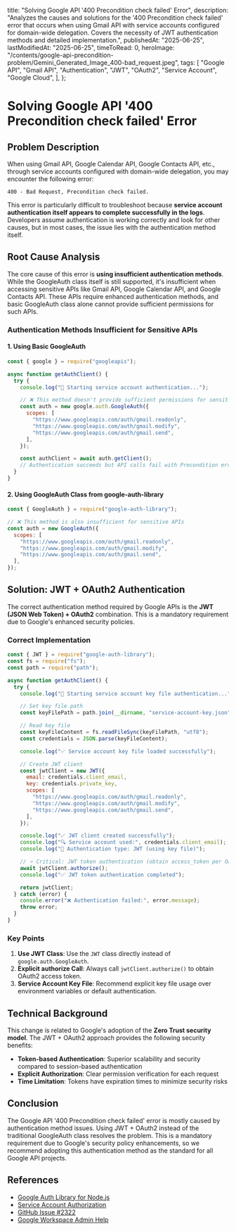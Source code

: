 
  title: "Solving Google API '400 Precondition check failed' Error",
  description:
    "Analyzes the causes and solutions for the '400 Precondition check failed' error that occurs when using Gmail API with service accounts configured for domain-wide delegation. Covers the necessity of JWT authentication methods and detailed implementation.",
  publishedAt: "2025-06-25",
  lastModifiedAt: "2025-06-25",
  timeToRead: 0,
  heroImage:
    "/contents/google-api-precondition-problem/Gemini_Generated_Image_400-bad_request.jpeg",
  tags: [
    "Google API",
    "Gmail API",
    "Authentication",
    "JWT",
    "OAuth2",
    "Service Account",
    "Google Cloud",
  ],
};

# Solving Google API '400 Precondition check failed' Error

<ImageWithCaption
  src="/contents/google-api-precondition-problem/Gemini_Generated_Image_400-bad_request.jpeg"
  alt="Gemini generated, 400 bad request"
/>

## Problem Description

When using Gmail API, Google Calendar API, Google Contacts API, etc., through service accounts configured with domain-wide delegation, you may encounter the following error:

`400 - Bad Request, Precondition check failed.`

This error is particularly difficult to troubleshoot because **service account authentication itself appears to complete successfully in the logs**. Developers assume authentication is working correctly and look for other causes, but in most cases, the issue lies with the authentication method itself.

## Root Cause Analysis

The core cause of this error is **using insufficient authentication methods**. While the GoogleAuth class itself is still supported, it's insufficient when accessing sensitive APIs like Gmail API, Google Calendar API, and Google Contacts API. These APIs require enhanced authentication methods, and basic GoogleAuth class alone cannot provide sufficient permissions for such APIs.

### Authentication Methods Insufficient for Sensitive APIs

#### 1. Using Basic GoogleAuth

```javascript
const { google } = require("googleapis");

async function getAuthClient() {
  try {
    console.log("🔑 Starting service account authentication...");

    // ❌ This method doesn't provide sufficient permissions for sensitive APIs
    const auth = new google.auth.GoogleAuth({
      scopes: [
        "https://www.googleapis.com/auth/gmail.readonly",
        "https://www.googleapis.com/auth/gmail.modify",
        "https://www.googleapis.com/auth/gmail.send",
      ],
    });

    const authClient = await auth.getClient();
    // Authentication succeeds but API calls fail with Precondition error
  }
}
```

#### 2. Using GoogleAuth Class from google-auth-library

```javascript
const { GoogleAuth } = require("google-auth-library");

// ❌ This method is also insufficient for sensitive APIs
const auth = new GoogleAuth({
  scopes: [
    "https://www.googleapis.com/auth/gmail.readonly",
    "https://www.googleapis.com/auth/gmail.modify",
    "https://www.googleapis.com/auth/gmail.send",
  ],
});
```

## Solution: JWT + OAuth2 Authentication

The correct authentication method required by Google APIs is the **JWT (JSON Web Token) + OAuth2** combination. This is a mandatory requirement due to Google's enhanced security policies.

### Correct Implementation

```javascript
const { JWT } = require("google-auth-library");
const fs = require("fs");
const path = require("path");

async function getAuthClient() {
  try {
    console.log("🔑 Starting service account key file authentication...");

    // Set key file path
    const keyFilePath = path.join(__dirname, "service-account-key.json");

    // Read key file
    const keyFileContent = fs.readFileSync(keyFilePath, "utf8");
    const credentials = JSON.parse(keyFileContent);

    console.log("✅ Service account key file loaded successfully");

    // Create JWT client
    const jwtClient = new JWT({
      email: credentials.client_email,
      key: credentials.private_key,
      scopes: [
        "https://www.googleapis.com/auth/gmail.readonly",
        "https://www.googleapis.com/auth/gmail.modify",
        "https://www.googleapis.com/auth/gmail.send",
      ],
    });

    console.log("✅ JWT client created successfully");
    console.log("🔍 Service account used:", credentials.client_email);
    console.log("🔗 Authentication type: JWT (using key file)");

    // ⭐ Critical: JWT token authentication (obtain access_token per OAuth2 specification)
    await jwtClient.authorize();
    console.log("✅ JWT token authentication completed");

    return jwtClient;
  } catch (error) {
    console.error("❌ Authentication failed:", error.message);
    throw error;
  }
}
```

### Key Points

1. **Use JWT Class**: Use the `JWT` class directly instead of `google.auth.GoogleAuth`.
2. **Explicit authorize Call**: Always call `jwtClient.authorize()` to obtain OAuth2 access token.
3. **Service Account Key File**: Recommend explicit key file usage over environment variables or default authentication.

## Technical Background

This change is related to Google's adoption of the **Zero Trust security model**. The JWT + OAuth2 approach provides the following security benefits:

- **Token-based Authentication**: Superior scalability and security compared to session-based authentication
- **Explicit Authorization**: Clear permission verification for each request
- **Time Limitation**: Tokens have expiration times to minimize security risks

## Conclusion

The Google API '400 Precondition check failed' error is mostly caused by authentication method issues. Using JWT + OAuth2 instead of the traditional GoogleAuth class resolves the problem. This is a mandatory requirement due to Google's security policy enhancements, so we recommend adopting this authentication method as the standard for all Google API projects.

## References

- [Google Auth Library for Node.js](https://cloud.google.com/nodejs/docs/reference/google-auth-library/latest)
- [Service Account Authorization](https://developers.google.com/identity/protocols/oauth2/service-account?hl=ko#delegatingauthority)
- [GitHub Issue #2322](https://github.com/googleapis/google-api-nodejs-client/issues/2322)
- [Google Workspace Admin Help](https://support.google.com/a/answer/14114704?sjid=1342509444799458782-NC)
